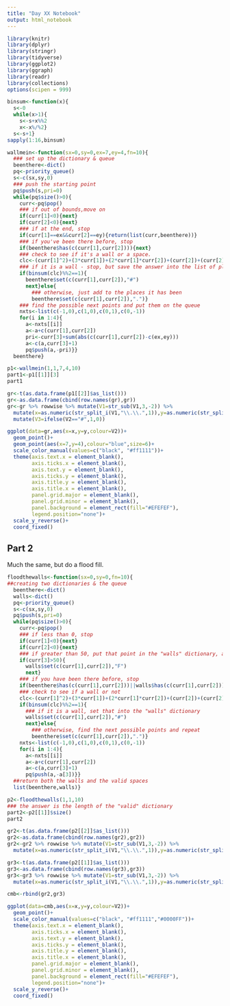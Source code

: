 ```yaml
---
title: "Day XX Notebook"
output: html_notebook
---
```


```r
library(knitr)
library(dplyr)
library(stringr)
library(tidyverse)
library(ggplot2)
library(ggraph)
library(readr)
library(collections)
options(scipen = 999)
```

```r


binsum<-function(x){
  s<-0
  while(x>1){
    s<-s+x%%2
    x<-x%/%2}
  s<-s+1}
sapply(1:16,binsum)
```
```r
wallmein<-function(sx=0,sy=0,ex=7,ey=4,fn=10){
  ### set up the dictionary & queue
  beenthere<-dict()
  pq<-priority_queue()
  s<-c(sx,sy,0)
  ### push the starting point
  pq$push(s,pri=0)
  while(pq$size()>0){
    curr<-pq$pop()
    ### if out of bounds,move on
    if(curr[1]<0){next}
    if(curr[2]<0){next}
    ### if at the end, stop
    if(curr[1]==ex&&curr[2]==ey){return(list(curr,beenthere))}
    ### if you've been there before, stop
    if(beenthere$has(c(curr[1],curr[2]))){next}
    ### check to see if it's a wall or a space.
    clc<-(curr[1]^2)+(3*curr[1])+(2*curr[1]*curr[2])+(curr[2])+(curr[2]^2)+fn
    ### if it is a wall - stop, but save the answer into the list of places it has been
    if(binsum(clc)%%2==1){
      beenthere$set(c(curr[1],curr[2]),"#")
      next}else{
        ### otherwise, just add to the places it has been
        beenthere$set(c(curr[1],curr[2]),".")}
    ### find the possible next points and put them on the queue
    nxts<-list(c(-1,0),c(1,0),c(0,1),c(0,-1))
    for(i in 1:4){
      a<-nxts[[i]]
      a<-a+c(curr[1],curr[2])
      pri<-curr[3]+sum(abs(c(curr[1],curr[2])-c(ex,ey)))
      a<-c(a,curr[3]+1)
      pq$push(a,-pri)}}
  beenthere}
```




```r
p1<-wallmein(1,1,7,4,10)
part1<-p1[[1]][3]
part1
```
```r
gr<-t(as.data.frame(p1[[2]]$as_list()))
gr<-as.data.frame(cbind(row.names(gr),gr))
gr<-gr %>% rowwise %>% mutate(V1=str_sub(V1,3,-2)) %>%
  mutate(x=as.numeric(str_split_i(V1,"\\.\\.",1)),y=as.numeric(str_split_i(V1,"\\.\\.",2)))%>%
  mutate(V3=ifelse(V2=="#",1,0))

```


```r
ggplot(data=gr,aes(x=x,y=y,colour=V2))+
  geom_point()+
  geom_point(aes(x=7,y=4),colour="blue",size=6)+
  scale_color_manual(values=c("black", "#ff1111"))+
  theme(axis.text.x = element_blank(),
        axis.ticks.x = element_blank(),
        axis.text.y = element_blank(),
        axis.ticks.y = element_blank(),
        axis.title.y = element_blank(),
        axis.title.x = element_blank(),
        panel.grid.major = element_blank(),
        panel.grid.minor = element_blank(),
        panel.background = element_rect(fill="#EFEFEF"),
        legend.position="none")+
  scale_y_reverse()+
  coord_fixed()

```
## Part 2
Much the same, but do a flood fill.

```r
floodthewalls<-function(sx=0,sy=0,fn=10){
##creating two dictionaries & the queue
  beenthere<-dict()
  walls<-dict()
  pq<-priority_queue()
  s<-c(sx,sy,0)
  pq$push(s,pri=0)
  while(pq$size()>0){
    curr<-pq$pop()
    ### if less than 0, stop
    if(curr[1]<0){next}
    if(curr[2]<0){next}
    ### if greater than 50, put that point in the "walls" dictionary, and stop
    if(curr[3]>50){
      walls$set(c(curr[1],curr[2]),"F")
      next} 
    ### if you have been there before, stop
    if(beenthere$has(c(curr[1],curr[2]))||walls$has(c(curr[1],curr[2]))){next}
    ### check to see if a wall or not
    clc<-(curr[1]^2)+(3*curr[1])+(2*curr[1]*curr[2])+(curr[2])+(curr[2]^2)+fn
    if(binsum(clc)%%2==1){
      ### if it is a wall, set that into the "walls" dictionary
      walls$set(c(curr[1],curr[2]),"#")
      next}else{
        ### otherwise, find the next possible points and repeat
        beenthere$set(c(curr[1],curr[2]),".")}
    nxts<-list(c(-1,0),c(1,0),c(0,1),c(0,-1))
    for(i in 1:4){
      a<-nxts[[i]]
      a<-a+c(curr[1],curr[2])
      a<-c(a,curr[3]+1)
      pq$push(a,-a[3])}}
  ##return both the walls and the valid spaces
  list(beenthere,walls)}
```




```r
p2<-floodthewalls(1,1,10)
### the answer is the length of the "valid" dictionary
part2<-p2[[1]]$size()
part2
```
```r
gr2<-t(as.data.frame(p2[[2]]$as_list()))
gr2<-as.data.frame(cbind(row.names(gr2),gr2))
gr2<-gr2 %>% rowwise %>% mutate(V1=str_sub(V1,3,-2)) %>%
  mutate(x=as.numeric(str_split_i(V1,"\\.\\.",1)),y=as.numeric(str_split_i(V1,"\\.\\.",2)))

gr3<-t(as.data.frame(p2[[1]]$as_list()))
gr3<-as.data.frame(cbind(row.names(gr3),gr3))
gr3<-gr3 %>% rowwise %>% mutate(V1=str_sub(V1,3,-2)) %>%
  mutate(x=as.numeric(str_split_i(V1,"\\.\\.",1)),y=as.numeric(str_split_i(V1,"\\.\\.",2)))

cmb<-rbind(gr2,gr3)

ggplot(data=cmb,aes(x=x,y=y,colour=V2))+
  geom_point()+
  scale_color_manual(values=c("black", "#ff1111","#0000FF"))+
  theme(axis.text.x = element_blank(),
        axis.ticks.x = element_blank(),
        axis.text.y = element_blank(),
        axis.ticks.y = element_blank(),
        axis.title.y = element_blank(),
        axis.title.x = element_blank(),
        panel.grid.major = element_blank(),
        panel.grid.minor = element_blank(),
        panel.background = element_rect(fill="#EFEFEF"),
        legend.position="none")+
  scale_y_reverse()+
  coord_fixed()

```

